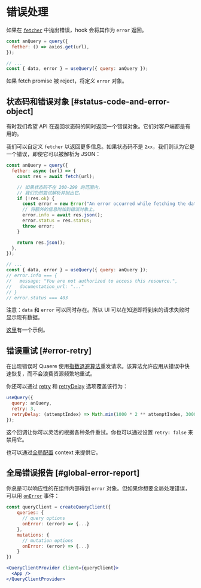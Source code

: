 
# 错误处理

如果在 [`fetcher`](/docs/data-fetching) 中抛出错误，hook 会将其作为 `error` 返回。

```js
const anQuery = query({
  fether: () => axios.get(url),
});

// ...
const { data, error } = useQuery({ query: anQuery });
```

如果 fetch promise 被 reject，将定义 `error` 对象。

## 状态码和错误对象 [#status-code-and-error-object]

有时我们希望 API 在返回状态码的同时返回一个错误对象。它们对客户端都是有用的。

我们可以自定义 `fetcher` 以返回更多信息。如果状态码不是 `2xx`，我们则认为它是一个错误，即使它可以被解析为 JSON：

```js
const anQuery = query({
  fether: async (url) => {
    const res = await fetch(url);

    // 如果状态码不在 200-299 的范围内，
    // 我们仍然尝试解析并抛出它。
    if (!res.ok) {
      const error = new Error("An error occurred while fetching the data.");
      // 将额外的信息附加到错误对象上。
      error.info = await res.json();
      error.status = res.status;
      throw error;
    }

    return res.json();
  },
});

// ...
const { data, error } = useQuery({ query: anQuery });
// error.info === {
//   message: "You are not authorized to access this resource.",
//   documentation_url: "..."
// }
// error.status === 403
```

<Callout emoji="💡">
  注意：<code>data</code> 和 <code>error</code> 可以同时存在。所以 UI
  可以在知道即将到来的请求失败时显示现有数据。
</Callout>

[这里](/examples/error-handling)有一个示例。

## 错误重试 [#error-retry]

在出现错误时 Quaere 使用[指数退避算法](https://en.wikipedia.org/wiki/Exponential_backoff)重发请求。该算法允许应用从错误中快速恢复，而不会浪费资源频繁地重试。

你还可以通过 [retry](/docs/api#options) 和 [retryDelay](/docs/api#options) 选项覆盖该行为：

```js
useQuery({
  query: anQuery,
  retry: 3,
  retryDelay: (attemptIndex) => Math.min(1000 * 2 ** attemptIndex, 30000),
});
```

这个回调让你可以灵活的根据各种条件重试。你也可以通过设置 `retry: false` 来禁用它。

也可以通过[全局配置](/docs/global-configuration) context 来提供它。

## 全局错误报告 [#global-error-report]

你总是可以响应性的在组件内部得到 `error` 对象。但如果你想要全局处理错误，可以用 [`onError`](/docs/api#options) 事件：

```jsx
const queryClient = createQueryClient({
    queries: {
      // query options
      onError: (error) => {...}
    },
    mutations: {
      // mutation options
      onError: (error) => {...}
    }
})

<QueryClientProvider client={queryClient}>
  <App />
</QueryClientProvider>
```
